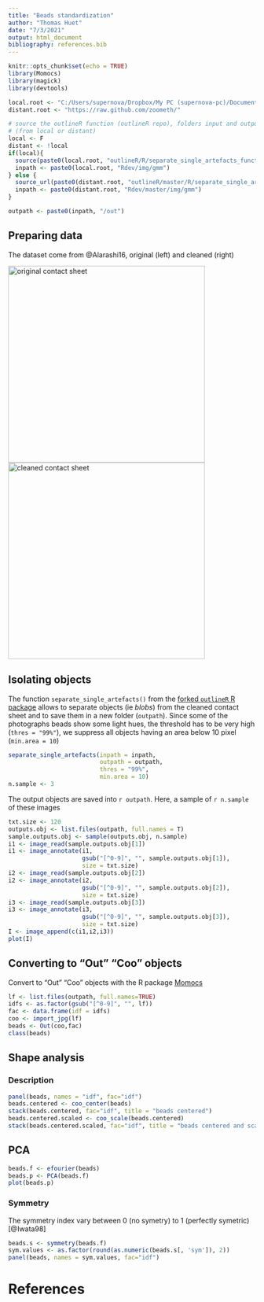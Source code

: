 ```yaml
---
title: "Beads standardization"
author: "Thomas Huet"
date: "7/3/2021"
output: html_document
bibliography: references.bib
---
```


```r
knitr::opts_chunk$set(echo = TRUE)
library(Momocs)
library(magick)
library(devtools)

local.root <- "C:/Users/supernova/Dropbox/My PC (supernova-pc)/Documents/"
distant.root <- "https://raw.github.com/zoometh/"

# source the outlineR function (outlineR repo), folders input and output from Rdev repo
# (from local or distant)
local <- F
distant <- !local
if(local){
  source(paste0(local.root, "outlineR/R/separate_single_artefacts_function.R"))
  inpath <- paste0(local.root, "Rdev/img/gmm")
} else {
  source_url(paste0(distant.root, "outlineR/master/R/separate_single_artefacts_function.R"))
  inpath <- paste0(distant.root, "Rdev/master/img/gmm")
}

outpath <- paste0(inpath, "/out")
```

## Preparing data

The dataset come from @Alarashi16, original (left) and cleaned (right)

![original contact sheet](https://raw.githubusercontent.com/zoometh/Rdev/master/img/butterfly_beads_afd.jpg){width=400px}![cleaned contact sheet](https://raw.githubusercontent.com/zoometh/Rdev/master/img/gmm/butterfly_beads_clean_afd.jpg){width=400px}

## Isolating objects

The function `separate_single_artefacts()` from the [forked `outlineR` R package](https://github.com/zoometh/outlineR) allows to separate objects (ie *blobs*) from the cleaned contact sheet and to save them in a new folder (`outpath`). Since some of the photographs beads show some light hues, the threshold has to be very high (`thres = "99%"`), we suppress all objects having an area below 10 pixel (`min.area = 10`)

```r
separate_single_artefacts(inpath = inpath,
                          outpath = outpath,
                          thres = "99%",
                          min.area = 10)
n.sample <- 3
```

The output objects are saved into `r outpath`. Here, a sample of `r n.sample` of these images

```r
txt.size <- 120
outputs.obj <- list.files(outpath, full.names = T)
sample.outputs.obj <- sample(outputs.obj, n.sample)
i1 <- image_read(sample.outputs.obj[1])
i1 <- image_annotate(i1, 
                     gsub("[^0-9]", "", sample.outputs.obj[1]),
                     size = txt.size)
i2 <- image_read(sample.outputs.obj[2])
i2 <- image_annotate(i2, 
                     gsub("[^0-9]", "", sample.outputs.obj[2]),
                     size = txt.size)
i3 <- image_read(sample.outputs.obj[3])
i3 <- image_annotate(i3, 
                     gsub("[^0-9]", "", sample.outputs.obj[3]),
                     size = txt.size)
I <- image_append(c(i1,i2,i3))
plot(I)
```
    

## Converting to "Out" "Coo" objects

Convert to "Out" "Coo" objects with the R package [Momocs](https://momx.github.io/Momocs/)

```r
lf <- list.files(outpath, full.names=TRUE)
idfs <- as.factor(gsub("[^0-9]", "", lf))
fac <- data.frame(idf = idfs)
coo <- import_jpg(lf)
beads <- Out(coo,fac)
class(beads)
```

## Shape analysis

### Description

```r
panel(beads, names = "idf", fac="idf")
beads.centered <- coo_center(beads)
stack(beads.centered, fac="idf", title = "beads centered")
beads.centered.scaled <- coo_scale(beads.centered)
stack(beads.centered.scaled, fac="idf", title = "beads centered and scaled")
```

## PCA

```r
beads.f <- efourier(beads)
beads.p <- PCA(beads.f)
plot(beads.p)
```

### Symmetry

The symmetry index vary between 0 (no symetry) to 1 (perfectly symetric) [@Iwata98]

```r
beads.s <- symmetry(beads.f)
sym.values <- as.factor(round(as.numeric(beads.s[, 'sym']), 2))
panel(beads, names = sym.values, fac="idf")
```


# References


